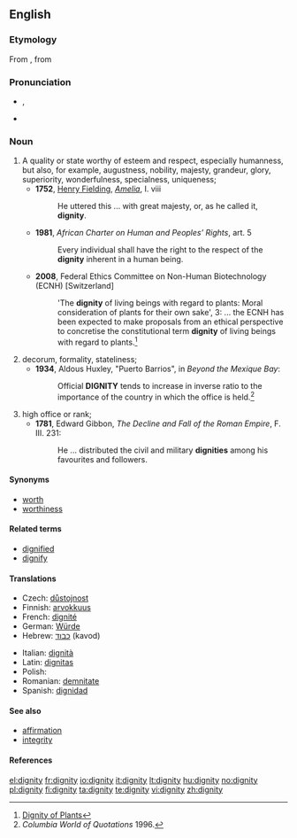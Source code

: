 ==English==
{{wikipedia}}

===Etymology===
From {{etyl|la}} {{term|dignitas||lang=la}}, from {{term|dignus||lang=la|worthy, appropriate}}

===Pronunciation===
* {{IPA|/ˈdɪgnəti/}}, {{SAMPA|/"dIgn@ti/}}
* {{audio|en-us-dignity.ogg|Audio (US)}}

{{rfc|need to recover from PoV push, separating wheat from chaff}}
===Noun===
{{en-noun|dignities}}

# A quality or state worthy of esteem and respect, especially humanness, but also, for example, augustness, nobility, majesty, grandeur, glory, superiority, wonderfulness, specialness, uniqueness;
#* '''1752''', [[w:Henry Fielding|Henry Fielding]], ''[[w:Amelia (novel)|Amelia]]'', I. viii
#*:He uttered this ... with great majesty, or, as he called it, '''dignity'''.
#* '''1981''', ''African Charter on Human and Peoples’ Rights'', art. 5
#*:Every individual shall have the right to the respect of the '''dignity''' inherent in a human being.
#* '''2008''', Federal Ethics Committee on Non-Human Biotechnology (ECNH) <nowiki>[Switzerland]</nowiki>
#*:'The '''dignity''' of living beings with regard to plants: Moral consideration of plants for their own sake', 3: ... the ECNH has been expected to make proposals from an ethical perspective to concretise the constitutional term '''dignity''' of living beings with regard to plants.<ref>[http://www.ekah.admin.ch/fileadmin/ekah-dateien/dokumentation/publikationen/e-Broschure-Wurde-Pflanze-2008.pdf Dignity of Plants]</ref>
# decorum, formality, stateliness;
#* '''1934''', Aldous Huxley, "Puerto Barrios", in ''Beyond the Mexique Bay'': 
#*:Official '''DIGNITY''' tends to increase in inverse ratio to the importance of the country in which the office is held.<ref>''Columbia World of Quotations'' 1996.</ref>
# high office or rank;
#* '''1781''', Edward Gibbon, ''The Decline and Fall of the Roman Empire'',  F. III. 231: 
#*:He ... distributed the civil and military '''dignities''' among his favourites and followers.

====Synonyms====
* [[worth]]
* [[worthiness]]

====Related terms====
* [[dignified]]
* [[dignify]]

====Translations====
{{trans-top|worthiness}}
* Czech: [[důstojnost]] {{f}}
* Finnish: [[arvokkuus]]
* French: [[dignité]] {{f}}
* German: [[Würde]] {{f}}
* Hebrew: [[כבוד]] (kavod) {{m}}
{{trans-mid}}
* Italian: [[dignità]] {{f}}
* Latin: [[dignitas]] {{f}}
* Polish: {{t|pl|godność|f}}
* Romanian: [[demnitate]] {{f}}
* Spanish: [[dignidad]] {{f}}
{{trans-bottom}}

====See also====
* [[affirmation]]
* [[integrity]]

====References====
<references/>

[[el:dignity]]
[[fr:dignity]]
[[io:dignity]]
[[it:dignity]]
[[lt:dignity]]
[[hu:dignity]]
[[no:dignity]]
[[pl:dignity]]
[[fi:dignity]]
[[ta:dignity]]
[[te:dignity]]
[[vi:dignity]]
[[zh:dignity]]